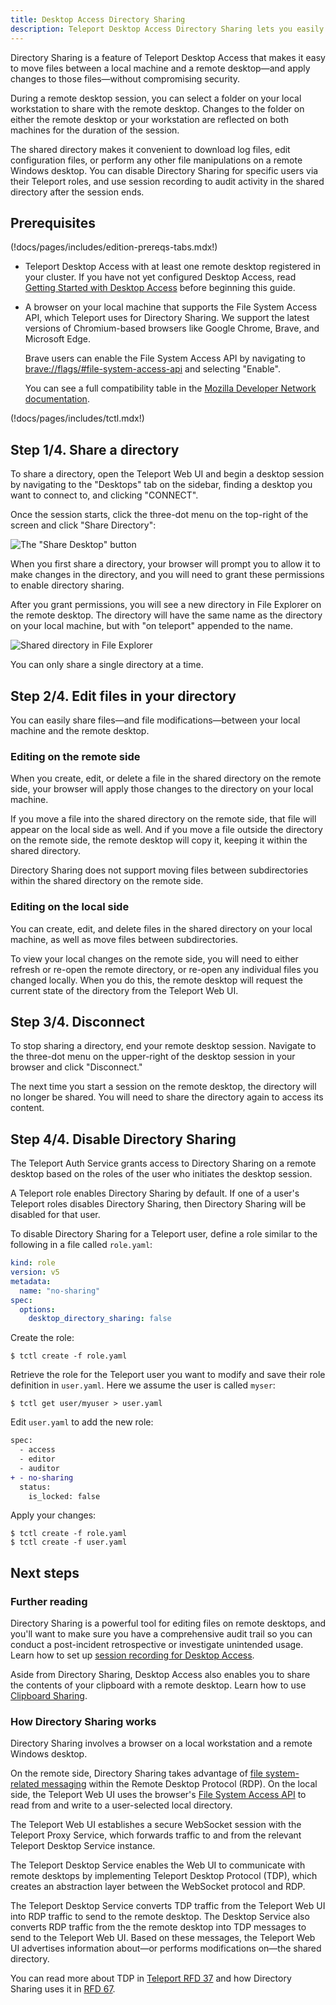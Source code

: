 ```yaml
---
title: Desktop Access Directory Sharing
description: Teleport Desktop Access Directory Sharing lets you easily send files to a remote desktop.
---
```


Directory Sharing is a feature of Teleport Desktop Access that makes it easy to
move files between a local machine and a remote desktop—and apply changes to
those files—without compromising security.

During a remote desktop session, you can select a folder on your local
workstation to share with the remote desktop. Changes to the folder on either
the remote desktop or your workstation are reflected on both machines for the
duration of the session. 

The shared directory makes it convenient to download log files, edit
configuration files, or perform any other file manipulations on a remote Windows
desktop. You can disable Directory Sharing for specific users via their Teleport
roles, and use session recording to audit activity in the shared directory
after the session ends.

## Prerequisites

(!docs/pages/includes/edition-prereqs-tabs.mdx!)

- Teleport Desktop Access with at least one remote desktop registered in your
  cluster. If you have not yet configured Desktop Access, read [Getting Started
  with Desktop Access](./getting-started.mdx) before beginning this guide.
- A browser on your local machine that supports the File System Access API,
  which Teleport uses for Directory Sharing. We support the latest versions of
  Chromium-based browsers like Google Chrome, Brave, and Microsoft Edge. 

  Brave users can enable the File System Access API by navigating to
  [brave://flags/#file-system-access-api](brave://flags/#file-system-access-api)
  and selecting "Enable".

  You can see a full compatibility table in the [Mozilla Developer Network
  documentation](https://developer.mozilla.org/en-US/docs/Web/API/File_System_Access_API#browser_compatibility).

(!docs/pages/includes/tctl.mdx!)

## Step 1/4. Share a directory

To share a directory, open the Teleport Web UI and begin a desktop session by
navigating to the "Desktops" tab on the sidebar, finding a desktop you want to
connect to, and clicking "CONNECT".

Once the session starts, click the three-dot menu on the top-right of the screen
and click "Share Directory":

![The "Share Desktop" button](../../img/desktop-access/share.png)

When you first share a directory, your browser will prompt you to allow it to
make changes in the directory, and you will need to grant these permissions to
enable directory sharing.

After you grant permissions, you will see a new directory in File Explorer on
the remote desktop. The directory will have the same name as the directory on
your local machine, but with "on teleport" appended to the name. 

![Shared directory in File Explorer](../../img/desktop-access/shared-dir.png)

You can only share a single directory at a time.

## Step 2/4. Edit files in your directory

You can easily share files—and file modifications—between your local machine and
the remote desktop.  

### Editing on the remote side

When you create, edit, or delete a file in the shared directory on the remote
side, your browser will apply those changes to the directory on your local
machine. 

If you move a file into the shared directory on the remote side, that
file will appear on the local side as well. And if you move a file outside the
directory on the remote side, the remote desktop will copy it, keeping it within
the shared directory. 

<Notice type="warning">

Directory Sharing does not support moving files between subdirectories within
the shared directory on the remote side.

</Notice>

### Editing on the local side

You can create, edit, and delete files in the shared directory on your
local machine, as well as move files between subdirectories. 

To view your local changes on the remote side, you will need to either refresh
or re-open the remote directory, or re-open any individual files you changed
locally. When you do this, the remote desktop will request the current state of
the directory from the Teleport Web UI.

## Step 3/4. Disconnect

To stop sharing a directory, end your remote desktop session. Navigate to the
three-dot menu on the upper-right of the desktop session in your browser and
click "Disconnect." 

The next time you start a session on the remote desktop, the directory will no
longer be shared. You will need to share the directory again to access its
content.

## Step 4/4. Disable Directory Sharing

The Teleport Auth Service grants access to Directory Sharing on a remote desktop
based on the roles of the user who initiates the desktop session. 

A Teleport role enables Directory Sharing by default. If one of a user's
Teleport roles disables Directory Sharing, then Directory Sharing will be
disabled for that user.

To disable Directory Sharing for a Teleport user, define a role similar to the
following in a file called `role.yaml`:

```yaml
kind: role
version: v5
metadata:
  name: "no-sharing"
spec:
  options:
    desktop_directory_sharing: false
```

Create the role:

```code
$ tctl create -f role.yaml
```

Retrieve the role for the Teleport user you want to modify and save their role
definition in `user.yaml`. Here we assume the user is called `myser`:

```code
$ tctl get user/myuser > user.yaml
```

Edit `user.yaml` to add the new role:

```diff
spec:
  - access
  - editor
  - auditor
+ - no-sharing
  status:
    is_locked: false
```

Apply your changes:

```code
$ tctl create -f role.yaml
$ tctl create -f user.yaml
```

## Next steps

### Further reading

Directory Sharing is a powerful tool for editing files on remote desktops, and
you'll want to make sure you have a comprehensive audit trail so you can conduct
a post-incident retrospective or investigate unintended usage. Learn how to set
up [session recording for Desktop Access](./reference/sessions.mdx).

Aside from Directory Sharing, Desktop Access also enables you to share the
contents of your clipboard with a remote desktop. Learn how to use [Clipboard
Sharing](./reference/clipboard.mdx).

### How Directory Sharing works

Directory Sharing involves a browser on a local workstation and a remote Windows
desktop.

On the remote side, Directory Sharing takes advantage of [file system-related
messaging](https://docs.microsoft.com/en-us/openspecs/windows_protocols/ms-rdpefs/)
within the Remote Desktop Protocol (RDP). On the local side, the Teleport Web UI
uses the browser's [File System Access
API](https://developer.mozilla.org/en-US/docs/Web/API/File_System_Access_API) to
read from and write to a user-selected local directory.

The Teleport Web UI establishes a secure WebSocket session with the Teleport
Proxy Service, which forwards traffic to and from the relevant Teleport Desktop
Service instance. 

The Teleport Desktop Service enables the Web UI to communicate with remote
desktops by implementing Teleport Desktop Protocol (TDP), which creates an
abstraction layer between the WebSocket protocol and RDP.

The Teleport Desktop Service converts TDP traffic from the Teleport Web UI into
RDP traffic to send to the remote desktop. The Desktop Service also converts RDP
traffic from the the remote desktop into TDP messages to send to the Teleport
Web UI. Based on these messages, the Teleport Web UI advertises information
about—or performs modifications on—the shared directory.

You can read more about TDP in [Teleport RFD
37](https://github.com/gravitational/teleport/blob/master/rfd/0067-desktop-access-file-system-sharing.md)
and how Directory Sharing uses it in [RFD
67](https://github.com/gravitational/teleport/blob/master/rfd/0067-desktop-access-file-system-sharing.md).

